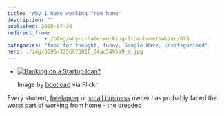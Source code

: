 ```yaml
---
title: 'Why I hate working from home'
description: ""
published: 2009-07-30
redirect_from: 
            - /blog/why-i-hate-working-from-home/swizec/675
categories: "food for thought, funny, Google Wave, Uncategorized"
hero: ./img/3096-3256973820_04ac5495a9_m.jpg
---
```


-   [![Banking on a Startup loan?](./img/3096-3256973820_04ac5495a9_m.jpg "Banking on a Startup loan?")](http://www.flickr.com/photos/27164277@N00/3256973820)

    Image by [bootload](http://www.flickr.com/photos/27164277@N00/3256973820) via Flickr

Every student, [freelancer](http://en.wikipedia.org/wiki/Freelancer "Freelancer") or [small business](http://en.wikipedia.org/wiki/Small_business "Small business") owner has probably faced the worst part of working from home - the dreaded
